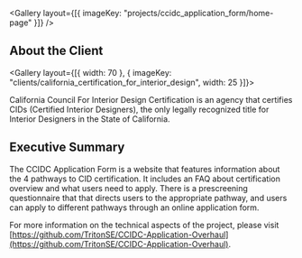 
<Gallery layout={[{ imageKey: "projects/ccidc_application_form/home-page" }]} />

## About the Client

<Gallery layout={[{ width: 70 }, { imageKey: "clients/california_certification_for_interior_design", width: 25 }]}>

California Council For Interior Design Certification is an agency that certifies CIDs (Certified Interior Designers), the only legally recognized title for Interior Designers in the State of California.

</Gallery>

## Executive Summary

The CCIDC Application Form is a website that features information about the 4 pathways to CID certification. It includes an FAQ about certification overview and what users need to apply. There is a prescreening questionnaire that that directs users to the appropriate pathway, and users can apply to different pathways through an online application form.

For more information on the technical aspects of the project, please visit [https://github.com/TritonSE/CCIDC-Application-Overhaul](https://github.com/TritonSE/CCIDC-Application-Overhaul).
